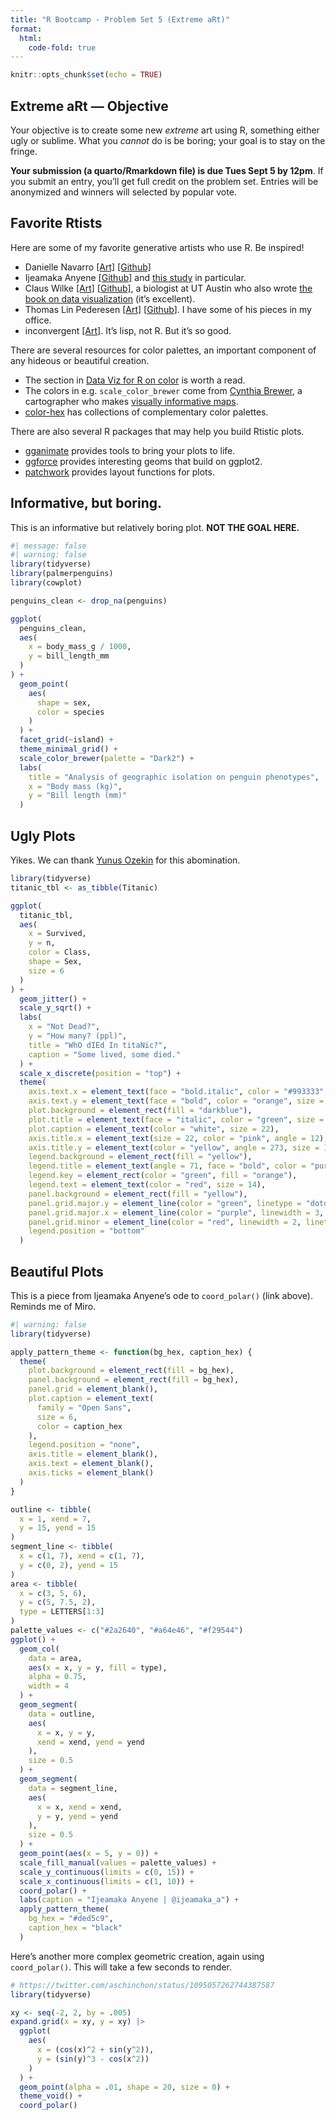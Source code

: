 ```yaml
---
title: "R Bootcamp - Problem Set 5 (Extreme aRt)"
format:
  html:
    code-fold: true
---
```


```r
knitr::opts_chunk$set(echo = TRUE)
```

## Extreme aRt --- Objective

Your objective is to create some new *extreme* art using R, something either ugly or sublime. What you *cannot* do is be boring; your goal is to stay on the fringe.

**Your submission (a quarto/Rmarkdown file) is due Tues Sept 5 by 12pm**. If you submit an entry, you'll get full credit on the problem set. Entries will be anonymized and winners will selected by popular vote.

## Favorite Rtists

Here are some of my favorite generative artists who use R. Be inspired!

-   Danielle Navarro [[Art]](https://art.djnavarro.net/) [[Github]](https://github.com/djnavarro)
-   Ijeamaka Anyene [[Github]](https://github.com/Ijeamakaanyene) and [this study](https://ijeamakaanyene.github.io/patterns/zine/zine_radial_patterns.html#1) in particular.
-   Claus Wilke [[Art]](https://clauswilke.com/art/) [[Github]](https://github.com/clauswilke), a biologist at UT Austin who also wrote [the book on data visualization](https://clauswilke.com/dataviz/) (it's excellent).
-   Thomas Lin Pederesen [[Art]](https://www.data-imaginist.com/art) [[Github](https://github.com/thomasp85)]. I have some of his pieces in my office.
-   inconvergent [[Art]](https://github.com/inconvergent/weird). It's lisp, not R. But it's so good.

There are several resources for color palettes, an important component of any hideous or beautiful creation.

-   The section in [Data Viz for R on color](https://clauswilke.com/dataviz/color-basics.html) is worth a read.
-   The colors in e.g. `scale_color_brewer` come from [Cynthia Brewer](https://en.wikipedia.org/wiki/Cynthia_Brewer), a cartographer who makes [visually informative maps](https://colorbrewer2.org/#type=sequential&scheme=BuGn&n=3).
-   [color-hex](https://www.color-hex.com/color-palettes/) has collections of complementary color palettes.

There are also several R packages that may help you build Rtistic plots.

- [gganimate](https://gganimate.com/) provides tools to bring your plots to life. 
- [ggforce](https://ggforce.data-imaginist.com/) provides interesting geoms that build on ggplot2.
- [patchwork](https://github.com/thomasp85/patchwork) provides layout functions for plots.

## Informative, but boring.

This is an informative but relatively boring plot. **NOT THE GOAL HERE.**

```r
#| message: false
#| warning: false
library(tidyverse)
library(palmerpenguins)
library(cowplot)

penguins_clean <- drop_na(penguins)

ggplot(
  penguins_clean,
  aes(
    x = body_mass_g / 1000,
    y = bill_length_mm
  )
) +
  geom_point(
    aes(
      shape = sex,
      color = species
    )
  ) +
  facet_grid(~island) +
  theme_minimal_grid() +
  scale_color_brewer(palette = "Dark2") +
  labs(
    title = "Analysis of geographic isolation on penguin phenotypes",
    x = "Body mass (kg)",
    y = "Bill length (mm)"
  )
```

## Ugly Plots

Yikes. We can thank [Yunus Ozekin](https://twitter.com/yozekin) for this abomination.

```r
library(tidyverse)
titanic_tbl <- as_tibble(Titanic)

ggplot(
  titanic_tbl,
  aes(
    x = Survived,
    y = n,
    color = Class,
    shape = Sex,
    size = 6
  )
) +
  geom_jitter() +
  scale_y_sqrt() +
  labs(
    x = "Not Dead?",
    y = "How many? (ppl)",
    title = "WhO dIEd In titaNic?",
    caption = "Some lived, some died."
  ) +
  scale_x_discrete(position = "top") +
  theme(
    axis.text.x = element_text(face = "bold.italic", color = "#993333", size = 18, angle = 180),
    axis.text.y = element_text(face = "bold", color = "orange", size = 18, angle = 135),
    plot.background = element_rect(fill = "darkblue"),
    plot.title = element_text(face = "italic", color = "green", size = 48, angle = 183),
    plot.caption = element_text(color = "white", size = 22),
    axis.title.x = element_text(size = 22, color = "pink", angle = 12),
    axis.title.y = element_text(color = "yellow", angle = 273, size = 17),
    legend.background = element_rect(fill = "yellow"),
    legend.title = element_text(angle = 71, face = "bold", color = "purple", size = 12),
    legend.key = element_rect(color = "green", fill = "orange"),
    legend.text = element_text(color = "red", size = 14),
    panel.background = element_rect(fill = "yellow"),
    panel.grid.major.y = element_line(color = "green", linetype = "dotdash", linewidth = 1.2),
    panel.grid.major.x = element_line(color = "purple", linewidth = 3, linetype = "twodash"),
    panel.grid.minor = element_line(color = "red", linewidth = 2, linetype = "dashed"),
    legend.position = "bottom"
  )
```

## Beautiful Plots

This is a piece from Ijeamaka Anyene's ode to `coord_polar()` (link above). Reminds me of Miro.

```r
#| warning: false
library(tidyverse)

apply_pattern_theme <- function(bg_hex, caption_hex) {
  theme(
    plot.background = element_rect(fill = bg_hex),
    panel.background = element_rect(fill = bg_hex),
    panel.grid = element_blank(),
    plot.caption = element_text(
      family = "Open Sans",
      size = 6,
      color = caption_hex
    ),
    legend.position = "none",
    axis.title = element_blank(),
    axis.text = element_blank(),
    axis.ticks = element_blank()
  )
}

outline <- tibble(
  x = 1, xend = 7,
  y = 15, yend = 15
)
segment_line <- tibble(
  x = c(1, 7), xend = c(1, 7),
  y = c(0, 2), yend = 15
)
area <- tibble(
  x = c(3, 5, 6),
  y = c(5, 7.5, 2),
  type = LETTERS[1:3]
)
palette_values <- c("#2a2640", "#a64e46", "#f29544")
ggplot() +
  geom_col(
    data = area,
    aes(x = x, y = y, fill = type),
    alpha = 0.75,
    width = 4
  ) +
  geom_segment(
    data = outline,
    aes(
      x = x, y = y,
      xend = xend, yend = yend
    ),
    size = 0.5
  ) +
  geom_segment(
    data = segment_line,
    aes(
      x = x, xend = xend,
      y = y, yend = yend
    ),
    size = 0.5
  ) +
  geom_point(aes(x = 5, y = 0)) +
  scale_fill_manual(values = palette_values) +
  scale_y_continuous(limits = c(0, 15)) +
  scale_x_continuous(limits = c(1, 10)) +
  coord_polar() +
  labs(caption = "Ijeamaka Anyene | @ijeamaka_a") +
  apply_pattern_theme(
    bg_hex = "#ded5c9",
    caption_hex = "black"
  )
```

Here's another more complex geometric creation, again using `coord_polar()`. This will take a few seconds to render.

```r
# https://twitter.com/aschinchon/status/1095057262744387587
library(tidyverse)

xy <- seq(-2, 2, by = .005)
expand.grid(x = xy, y = xy) |>
  ggplot(
    aes(
      x = (cos(x)^2 + sin(y^2)),
      y = (sin(y)^3 - cos(x^2))
    )
  ) +
  geom_point(alpha = .01, shape = 20, size = 0) +
  theme_void() +
  coord_polar()
```
